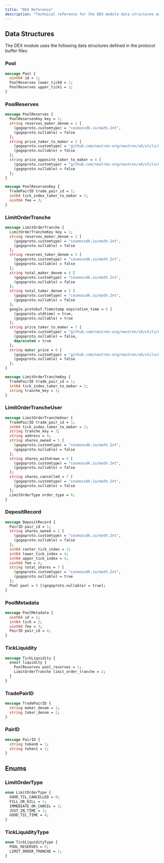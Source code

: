```yaml
---
title: "DEX Reference"
description: "Technical reference for the DEX module data structures and types"
---
```


## Data Structures

The DEX module uses the following data structures defined in the protocol buffer files:

### Pool

```protobuf
message Pool {
  uint64 id = 1;
  PoolReserves lower_tick0 = 2;
  PoolReserves upper_tick1 = 3;
}
```

### PoolReserves

```protobuf
message PoolReserves {
  PoolReservesKey key = 1;
  string reserves_maker_denom = 2 [
    (gogoproto.customtype) = "cosmossdk.io/math.Int",
    (gogoproto.nullable) = false
  ];
  string price_taker_to_maker = 3 [
    (gogoproto.customtype) = "github.com/neutron-org/neutron/v6/utils/math.PrecDec",
    (gogoproto.nullable) = false
  ];
  string price_opposite_taker_to_maker = 4 [
    (gogoproto.customtype) = "github.com/neutron-org/neutron/v6/utils/math.PrecDec",
    (gogoproto.nullable) = false
  ];
}

message PoolReservesKey {
  TradePairID trade_pair_id = 1;
  int64 tick_index_taker_to_maker = 2;
  uint64 fee = 3;
}
```

### LimitOrderTranche

```protobuf
message LimitOrderTranche {
  LimitOrderTrancheKey key = 1;
  string reserves_maker_denom = 2 [
    (gogoproto.customtype) = "cosmossdk.io/math.Int",
    (gogoproto.nullable) = false
  ];
  string reserves_taker_denom = 3 [
    (gogoproto.customtype) = "cosmossdk.io/math.Int",
    (gogoproto.nullable) = false
  ];
  string total_maker_denom = 4 [
    (gogoproto.customtype) = "cosmossdk.io/math.Int",
    (gogoproto.nullable) = false
  ];
  string total_taker_denom = 5 [
    (gogoproto.customtype) = "cosmossdk.io/math.Int",
    (gogoproto.nullable) = false
  ];
  google.protobuf.Timestamp expiration_time = 6 [
    (gogoproto.stdtime) = true,
    (gogoproto.nullable) = true
  ];
  string price_taker_to_maker = 7 [
    (gogoproto.customtype) = "github.com/neutron-org/neutron/v6/utils/math.PrecDec",
    (gogoproto.nullable) = false,
    deprecated = true
  ];
  string maker_price = 8 [
    (gogoproto.customtype) = "github.com/neutron-org/neutron/v6/utils/math.PrecDec",
    (gogoproto.nullable) = false
  ];
}

message LimitOrderTrancheKey {
  TradePairID trade_pair_id = 1;
  int64 tick_index_taker_to_maker = 2;
  string tranche_key = 3;
}
```

### LimitOrderTrancheUser

```protobuf
message LimitOrderTrancheUser {
  TradePairID trade_pair_id = 1;
  int64 tick_index_taker_to_maker = 2;
  string tranche_key = 3;
  string address = 4;
  string shares_owned = 5 [
    (gogoproto.customtype) = "cosmossdk.io/math.Int",
    (gogoproto.nullable) = false
  ];
  string shares_withdrawn = 6 [
    (gogoproto.customtype) = "cosmossdk.io/math.Int",
    (gogoproto.nullable) = false
  ];
  string shares_cancelled = 7 [
    (gogoproto.customtype) = "cosmossdk.io/math.Int",
    (gogoproto.nullable) = false
  ];
  LimitOrderType order_type = 8;
}
```

### DepositRecord

```protobuf
message DepositRecord {
  PairID pair_id = 1;
  string shares_owned = 2 [
    (gogoproto.customtype) = "cosmossdk.io/math.Int",
    (gogoproto.nullable) = false
  ];
  int64 center_tick_index = 3;
  int64 lower_tick_index = 4;
  int64 upper_tick_index = 5;
  uint64 fee = 6;
  string total_shares = 7 [
    (gogoproto.customtype) = "cosmossdk.io/math.Int",
    (gogoproto.nullable) = true
  ];
  Pool pool = 8 [(gogoproto.nullable) = true];
}
```

### PoolMetadata

```protobuf
message PoolMetadata {
  uint64 id = 1;
  int64 tick = 2;
  uint64 fee = 3;
  PairID pair_id = 4;
}
```

### TickLiquidity

```protobuf
message TickLiquidity {
  oneof liquidity {
    PoolReserves pool_reserves = 1;
    LimitOrderTranche limit_order_tranche = 2;
  }
}
```

### TradePairID

```protobuf
message TradePairID {
  string maker_denom = 1;
  string taker_denom = 2;
}
```

### PairID

```protobuf
message PairID {
  string token0 = 1;
  string token1 = 2;
}
```

## Enums

### LimitOrderType

```protobuf
enum LimitOrderType {
  GOOD_TIL_CANCELLED = 0;
  FILL_OR_KILL = 1;
  IMMEDIATE_OR_CANCEL = 2;
  JUST_IN_TIME = 3;
  GOOD_TIL_TIME = 4;
}
```

### TickLiquidityType

```protobuf
enum TickLiquidityType {
  POOL_RESERVES = 0;
  LIMIT_ORDER_TRANCHE = 1;
}
```